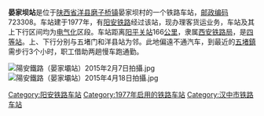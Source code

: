 {{noteTA
|1=zh-cn:始发车次; zh-hk:列車班次;
|2=zh-cn:车次; zh-hk:班次;
}}
{{Infobox China railway station 
|车站名称 = 晏家坝站
|车站名称拼音 = 
|图片=陽安鐵路（晏家壩站）2015年4月4日拍攝.jpg
|车站地址 = [[陕西省|陕西省]][[洋县|洋县]]
|归属 = [[西安铁路局|西安铁路局]]
|车站等级 = [[四等站_(中铁)|四等站]]
|线路 = [[阳安铁路|阳安铁路]]
}}
'''晏家坝站'''是位于[[陕西省|陕西省]][[洋县|洋县]][[磨子桥镇|磨子桥镇]]晏家坝村的一个铁路车站，[[邮政编码|邮政编码]]723308。车站建于1977年，有[[阳安铁路|阳安铁路]]经过该站，现办理客货运业务，车站及其上下行区间均为[[电气化|电气化]]区段。车站距离[[阳平关站|阳平关站]]166[[公里|公里]]，隶属[[西安铁路局|西安铁路局]]，是[[四等站_(中铁)|四等站]]。上、下行分别与五堵门和洋县站为邻。此地偏遠不通汽车，到最近的[[五堵鎮|五堵鎮]]需步行3个小时，职工借助两趟慢车跑通勤。


[[File:陽安鐵路（晏家壩站）2015年2月7日拍攝.jpg|thumb]]
[[File:陽安鐵路（晏家壩站）2015年4月18日拍攝.jpg|thumb]]


{{start rail box}}
{{s-inop|[[洋县站|洋县站]]}}
{{s-line|[[阳安铁路|阳安铁路]]}}
{{s-inop|[[五堵门站|五堵门站]]}}
{{end box}}
{{阳安铁路}}
{{铁路车站小作品}}
{{陕西小作品}}

[[Category:阳安铁路车站|Category:阳安铁路车站]]
[[Category:1977年启用的铁路车站|Category:1977年启用的铁路车站]]
[[Category:汉中市铁路车站|Category:汉中市铁路车站]]